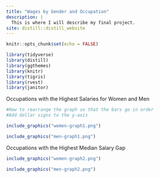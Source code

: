 ```yaml
---
title: "Wages by Gender and Occupation"
description: |
  This is where I will describe my final project.
site: distill::distill_website
---
```


```r
knitr::opts_chunk$set(echo = FALSE)

library(tidyverse)
library(distill)
library(ggthemes)
library(knitr)
library(tigris)
library(rvest)
library(janitor)

```

Occupations with the Highest Salaries for Women and Men

```r
#How to rearrange the graph so that the bars go in order
#Add dollar signs to the y-axis

include_graphics("women-graph1.png")

include_graphics("men-graph1.png")
```

Occupations with the Highest Median Salary Gap

```r
include_graphics("women-graph2.png")

include_graphics("men-graph2.png")
```

